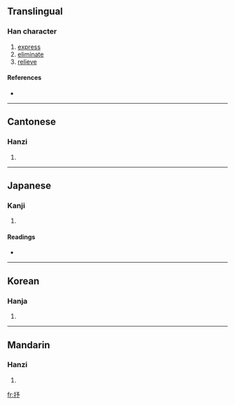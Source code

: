 ==Translingual==

===Han character===
{{Han char|rn=64|rad=手|as=04|sn=7|four=5702<sub>2</sub>|canj=手弓戈弓 (QNIN)}}

# [[express]]
# [[eliminate]]
# [[relieve]]

====References====
* {{Han ref|kx=0421.100|dkj=11884|dj=0768.100|hdz=31846.040|uh=6292|ud=25234|bh=A7E7|bd=42983}}

----

==Cantonese==

===Hanzi===
{{yue-hanzi|jyut=|y=syu1}}

# {{defn|Cantonese}}

----

==Japanese==

===Kanji===
{{ja-kanji|grade=|rs=手04}}

# {{defn|Japanese}}

====Readings====
* {{ja-readings|on=[[じょ]] (jo), [[しょ]] (sho)|kun=[[くむ]] (kumu), [[のべる]] (noberu)}}

----

==Korean==

===Hanja===
{{ko-hanja|hangeul=[[서]], [[저]]|eumhun=|rv=seo, jeo|mr=sŏ, chŏ|y=se, ce}}

# {{defn|Korean}}

----

==Mandarin==

===Hanzi===
{{cmn-hanzi|pin=[[shū]] ([[shu1]])|wg=shu<sup>1</sup>}}

# {{defn|Mandarin}}

[[fr:抒]]